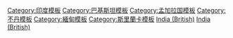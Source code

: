 {{flag|British Raj}}<noinclude>
{{DEFAULTSORT:Raj (British)}}
[[Category:印度模板]]
[[Category:巴基斯坦模板]]
[[Category:孟加拉国模板]]
[[Category:不丹模板]]
[[Category:緬甸模板]]
[[Category:斯里蘭卡模板]]
[[Category:旗幟模板|India (British)]]
[[Category:亞洲國家模板|India (British)]]
</noinclude>